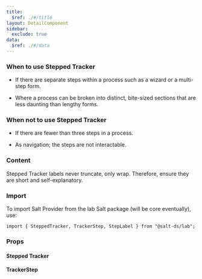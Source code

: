 ```yaml
---
title:
  $ref: ./#/title
layout: DetailComponent
sidebar:
  exclude: true
data:
  $ref: ./#/data
---
```


### When to use Stepped Tracker

- If there are separate steps within a process such as a wizard or a multi-step form.

- Where a process can be broken into distinct, bite-sized sections that are less daunting than lengthy forms.

### When not to use Stepped Tracker

- If there are fewer than three steps in a process.

- As navigation; the steps are not interactable.

### Content

Stepped Tracker labels never truncate, only wrap. Therefore, ensure they are short and self-explanatory.

### Import

To import Salt Provider from the lab Salt package (will be core eventually), use:

```
import { SteppedTracker, TrackerStep, StepLabel } from "@salt-ds/lab";
```

### Props

#### Stepped Tracker

<PropsTable packageName="lab" componentName="SteppedTracker" />

#### TrackerStep

<PropsTable packageName="lab" componentName="TrackerStep" />
